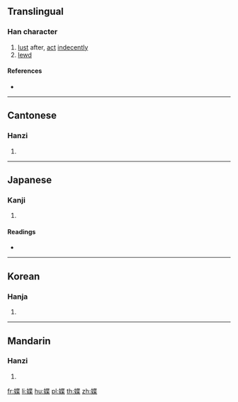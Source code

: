 ==Translingual==

===Han character===
{{Han char|rn=38|rad=女|as=09|sn=12|four=44491|canj=VPTD|ids=⿰女枼}}

# [[lust]] after, [[act]] [[indecently]]
# [[lewd]]

====References====
* {{Han ref|kx=0267.190|dkj=06524|dj=0534.180|hdz=21063.150|uh=5A9F|ud=23199|bh=D8B7|bd=55479}}

----

==Cantonese==

===Hanzi===
{{yue-hanzi|jyut=|y=sit3}}

# {{defn|lang=yue|sort=女09}}

----

==Japanese==

===Kanji===
{{ja-kanji|grade=|rs=女09}}

# {{defn|lang=ja|sort=女09}}

====Readings====
* {{ja-readings|on=[[せつ]] (setsu), [[せち]] (sechi)|kun=[[けがす]] (kegasu), [[けがれる]] (kegareru), [[なれる]] (nareru), [[あなどる]] (anadoru)}}

----

==Korean==

===Hanja===
{{ko-hanja|hangeul=설|rv=seol|mr=sŏl}}

# {{defn|lang=ko|sort=女09}}

----

==Mandarin==

===Hanzi===
{{cmn-hanzi|pin=[[xiè]] ([[xie4]]), [[duò]] ([[duo4]])|wg=hsieh<sup>4</sup>, to<sup>4</sup>}}

# {{defn|lang=cmn|sort=女09}}

[[fr:媟]]
[[li:媟]]
[[hu:媟]]
[[pl:媟]]
[[th:媟]]
[[zh:媟]]